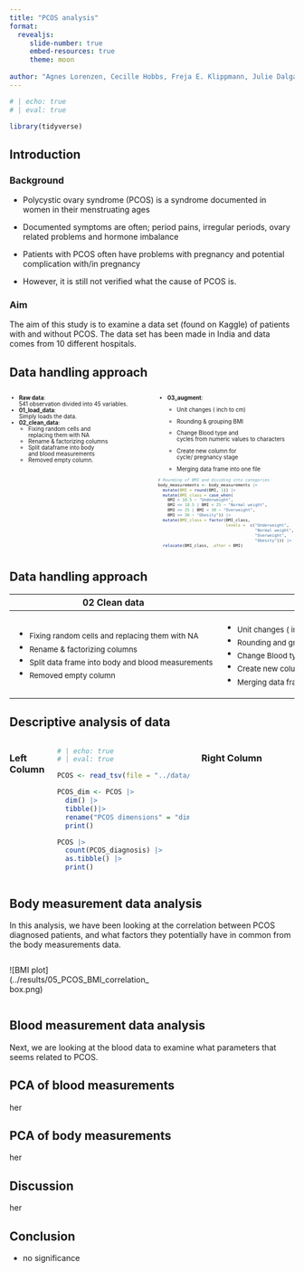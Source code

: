 ```yaml
---
title: "PCOS analysis"
format:
  revealjs:
     slide-number: true
     embed-resources: true
     theme: moon
      
author: "Agnes Lorenzen, Cecille Hobbs, Freja E. Klippmann, Julie Dalgaard Petersen & Mille Rask Sander"
---
```


```r
# | echo: true 
# | eval: true  

library(tidyverse)
```

## Introduction {.smaller}

### Background

-   Polycystic ovary syndrome (PCOS) is a syndrome documented in women in their menstruating ages

-   Documented symptoms are often; period pains, irregular periods, ovary related problems and hormone imbalance

-   Patients with PCOS often have problems with pregnancy and potential complication with/in pregnancy

-   However, it is still not verified what the cause of PCOS is.

### Aim

The aim of this study is to examine a data set (found on Kaggle) of patients with and without PCOS. The data set has been made in India and data comes from 10 different hospitals.

## Data handling approach {style=".smaller"}

::: columns
::: {.column width="50%"}
::: {style="font-size: 0.7em"}
-   <strong>Raw data</strong>:<br />541 observation divided into 45 variables.<br />
-   <strong>01_load_data</strong>:<br />Simply loads the data.<br />
-   <strong>02_clean_data</strong>:<br />
    -   Fixing random cells and replacing them with NA
    -   Rename & factorizing columns
    -   Split dataframe into body and blood measurements
    -   Removed empty column.<br />
:::
:::

::: {.column width="50%"}
::: {style="font-size: 0.7em"}
-   <strong>03_augment</strong>:<br />
    -   Unit changes ( inch to cm)

    -   Rounding & grouping BMI

    -   Change Blood type and cycles from numeric values to characters

    -   Create new column for cycle/ pregnancy stage

    -   Merging data frame into one file<br />

        </div>

        <div style="font-size: 0.6em">

``` r
# Rounding of BMI and dividing into categories
body_measurements <- body_measurements |>
  mutate(BMI = round(BMI, 1)) |> 
  mutate(BMI_class = case_when(
    BMI < 18.5 ~ "Underweight",
    BMI <= 18.5 | BMI < 25 ~ "Normal weight",
    BMI <= 25 | BMI < 30 ~ "Overweight",
    BMI >= 30 ~ "Obesity")) |>
  mutate(BMI_class = factor(BMI_class,
                            levels =  c("Underweight", 
                                        "Normal weight",
                                        "Overweight", 
                                        "Obesity"))) |>
  relocate(BMI_class, .after = BMI)
```
:::
:::
:::

## Data handling approach {style=".smaller"}

::: {style=".smaller"}
+---------------------------------------------------------+----------------------------------------------------------------------+
| 02 Clean data                                           | 03 Augment data                                                      |
+=========================================================+======================================================================+
| -   ~Fixing random cells and replacing them with NA~    | -   ~Unit changes ( inch to cm)~                                     |
| -   ~Rename & factorizing columns~                      | -   ~Rounding and grouping BMI~                                      |
| -   ~Split data frame into body and blood measurements~ | -   ~Change Blood type and cycles from numeric values to characters~ |
| -   ~Removed empty column~                              | -   ~Create new column for cycle/ pregnancy stage~                   |
|                                                         | -   ~Merging data frame into one file~                               |
+---------------------------------------------------------+----------------------------------------------------------------------+
:::

## Descriptive analysis of data

::: columns
### Left Column

```r
# | echo: true 
# | eval: true  

PCOS <- read_tsv(file = "../data/PCOS_merged.tsv")

PCOS_dim <- PCOS |>
  dim() |>
  tibble()|>
  rename("PCOS dimensions" = "dim(PCOS)")|>
  print()

PCOS |> 
  count(PCOS_diagnosis) |>
  as.tibble() |>
  print()

```

::: {.column width="50%"}
### Right Column
:::
:::

## Body measurement data analysis

In this analysis, we have been looking at the correlation between PCOS diagnosed patients, and what factors they potentially have in common from the body measurements data.

::: {.column width="50%"}
\![BMI plot\](../results/05_PCOS_BMI_correlation_box.png)
:::

## Blood measurement data analysis

Next, we are looking at the blood data to examine what parameters that seems related to PCOS.

## PCA of blood measurements

her

## PCA of body measurements

her

## Discussion

her

## Conclusion

-   no significance
